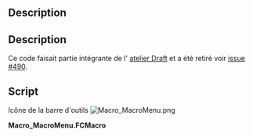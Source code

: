 <languages/>

{{Macro/fr
|Name=Macro MacroMenu
|Icon=Macro_MacroMenu.png
|Description=Ajoute les macros trouvées dans le dossier macros au menu Macros FreeCAD
|Author=Yorik
|Version=1.0
|Date=2014-08-07
|FCVersion=Toutes
|Download=[https://wiki.freecad.org/images/1/1e/Macro_MacroMenu.png Icône de la barre d'outils]
}}

<div lang="en" dir="ltr" class="mw-content-ltr">
==Description==
</div>

<div class="mw-translate-fuzzy">
==Description==
Ce code faisait partie intégrante de l' [[Draft_Workbench/fr|atelier Draft]] et a été retiré voir [http://freecadweb.org/tracker/view.php?id=490 issue #490].
</div>

==Script==

Icône de la barre d'outils [[Image:Macro_MacroMenu.png]]

'''Macro_MacroMenu.FCMacro'''

{{MacroCode|code=

import os,FreeCAD,FreeCADGui
 
macrosList = []
macroPath = FreeCAD.ParamGet("User parameter:BaseApp/Preferences/Macro").GetString("MacroPath") 
 
class MacroCommand():
    "A template for macro commands"
    def __init__(self,macroname):
        self.macroname = macroname
 
    def GetResources(self):
        return {'Pixmap'  : 'Draft_Macro',
                'MenuText': self.macroname,
                'ToolTip': 'Executes the '+self.macroname+' macro'}
 
    def Activated(self):
        target = macroPath+os.sep+self.macroname+'.FCMacro'
        if os.path.exists(target): execfile(target)
            
if macroPath and os.path.isdir(macroPath):
    macros = []
    for f in os.listdir(macroPath):
        if ".FCMacro" in f:
            macros.append(f[:-8])
    for m in macros:
        cmd = 'Macro_'+m
        FreeCADGui.addCommand(cmd,MacroCommand(m))
        macrosList.append(cmd)

}}

{{clear}}
